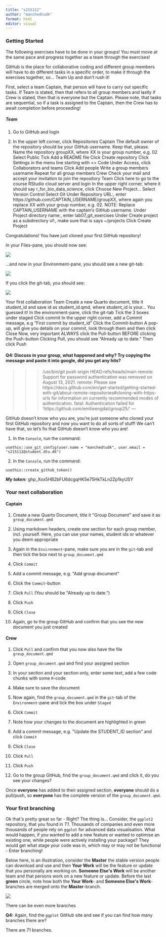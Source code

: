 ```yaml
---
title: "s215112"
author: "manchedtudk"
format: html
editor: visual
---
```


### Getting Started

The following exercises have to be done in your groups! You must move at the same pace and progress together as a team through the exercises!

GitHub is the place for collaborative coding and different group members will have to do different tasks in a specific order, to make it through the exercises together, so... Team Up and don't rush it!

First, select a team Captain, that person will have to carry out specific tasks. If Team is stated, then that refers to all group members and lastly if Crew is stated, then that is everyone but the Captain. Please note, that tasks are sequential, so if a task is assigned to the Captain, then the Crew has to await completion before proceeding!

##### Team 

1.  Go to GitHub and login

2.  In the upper left corner, click Repositories Captain The default owner of the repository should be your GitHub username. Keep that, please. Name the repository groupXX, where XX is your group number, e.g. 02 Select Public Tick Add a README file Click Create repository Click Settings in the menu line starting with \<\> Code Under Access, click Collaborators and teams Click Add people Write a group members username Repeat for all group members Crew Check your mail and accept your invitation to join the repository Team Click here to go to the course RStudio cloud server and login In the upper right corner, where it should say r_for_bio_data_science, click Choose New Project... Select Version Control Select Git Under Repository URL:, enter https://github.com/CAPTAIN_USERNAME/groupXX, where again you replace XX with your group number, e.g. 02. NOTE: Replace CAPTAIN_USERNAME with the captain's GitHub username. Under Project directory name:, enter lab07_git_exercises Under Create project as a subdirectory of:, make sure that is says \~/projects Click Create Project

Congratulations! You have just cloned your first GitHub repository!

In your Files-pane, you should now see:

![](https://r4bds.github.io/images/git_first_files.png)

...and now in your Environment-pane, you should see a new git-tab:

![](https://r4bds.github.io/images/git_environment_pane.png)

If you click the git-tab, you should see:

![](https://r4bds.github.io/images/environment_pane_git_tab.png)

Your first collaboration Team Create a new Quarto document, title it student_id and save id as student_id.qmd, where student_id is your... You guessed it! In the environment-pane, click the git-tab Tick the 3 boxes under staged Click commit In the upper right corner, add a Commit message, e.g "First commit by student_id" Click the Commit-button A pop-up, will give you details on your commit, look through them and then click Close Now, very important ALWAYS click the Pull-button BEFORE clicking the Push-button Clicking Pull, you should see "Already up to date." Then click Push

#### Q4: Discuss in your group, what happened and why? Try copying the message and paste it into google, did you get any hits?

> > > /usr/bin/git push origin HEAD:refs/heads/main remote: Support for password authentication was removed on August 13, 2021. remote: Please see https://docs.github.com/en/get-started/getting-started-with-git/about-remote-repositories#cloning-with-https-urls for information on currently recommended modes of authentication. fatal: Authentication failed for 'https://github.com/emilieengdal/group25/' ---

GitHub doesn't know who you are, you're just someone who cloned your first GitHub repository and now you want to do all sorts of stuff! We can't have that, so let's fix that GitHub doesn't know who you are!

1.  In the `Console`, run the command:

`usethis::use_git_config(user.name = "manchedtudk", user.email = "s215112@student.dtu.dk")`

2.  In the `Console`, run the command:

`usethis::create_github_token()`

***My token:*** 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

### Your next collaboration

#### **Captain**

1.  Create a new Quarto Document, title it \"Group Document\" and save it as `group_document.qmd`

2.  Using markdown headers, create one section for each group member, incl. yourself. Here, you can use your names, student ids or whatever you deem appropriate

3.  Again in the `Environment`-pane, make sure you are in the `git`-tab and then tick the box next to `group_document.qmd`

4.  Click `Commit`

5.  Add a commit message, e.g. \"Add group document\"

6.  Click the `Commit`-button

7.  Click `Pull` (You should be \"Already up to date.\")

8.  Click `Push`

9.  Click `Close`

10. Again, go to the group GitHub and confirm that you see the new document you just created

#### **Crew**

1.  Click `Pull` and confirm that you now also have the file `group_document.qmd`

2.  Open `group_document.qmd` and find your assigned section

3.  In your section and your section only, enter some text, add a few code chunks with some `R`-code

4.  Make sure to save the document

5.  Now again, find the `group_document.qmd` in the `git`-tab of the `Environment`-pane and tick the box under `Staged`

6.  Click `Commit`

7.  Note how your changes to the document are highlighted in green

8.  Add a commit message, e.g. \"Update the STUDENT_ID section\" and click `Commit`

9.  Click `Close`

10. Click `Pull`

11. Click `Push`

12. Go to the group GitHub, find the `group_document.qmd` and click it, do you see your changes?

Once **everyone** has added to their assigned section, **everyone** should do a pull/push, so **everyone** has the complete version of the `group_document.qmd`.

### Your first branching

Ok that\'s pretty great so far - Right? The thing is... Consider, the `ggplot2` repository, that you found in *T1*. Thousands of companies and even more thousands of people rely on `ggplot` for advanced data visualisation. What would happen, if you wanted to add a new feature or wanted to optimise an existing one, while people were actively installing your package? They would get what stage your code was in, which may or may not be functional - Enter branching!

Below here, is an illustration, consider the **Master** the stable version people can download and use and then **Your Work** will be the feature or update that you personally are working on. **Someone Else\'s Work** will be another team and that persons work on a new feature or update. Before the last **green** circle, note how both the **Your Work**- and **Someone Else\'s Work**-branches are merged onto the **Master**-branch.

![](https://r4bds.github.io/images/git_branching_merging.png)

There can be even more branches

**Q4:** Again, find the `ggplot` GitHub site and see if you can find how many branches there are?

There are 71 branches.
